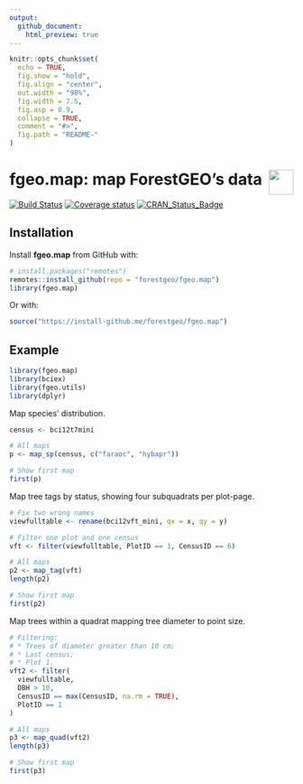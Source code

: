 ```yaml
---
output:
  github_document:
    html_preview: true
---
```


<!-- Don't edit README.md; instead, edit README.Rmd -->

```r
knitr::opts_chunk$set(
  echo = TRUE,
  fig.show = "hold",
  fig.align = "center",
  out.width = "98%",
  fig.width = 7.5, 
  fig.asp = 0.9,
  collapse = TRUE,
  comment = "#>",
  fig.path = "README-"
)
```

# fgeo.map: map ForestGEO's data <img src="https://i.imgur.com/39pvr4n.png" align="right" height=44 />

[![Build Status](https://travis-ci.org/forestgeo/fgeo.map.svg?branch=master)](https://travis-ci.org/forestgeo/fgeo.map)
[![Coverage status](https://codecov.io/gh/forestgeo/fgeo.map/branch/master/graph/badge.svg)](https://codecov.io/github/forestgeo/fgeo.map?branch=master)
[![CRAN\_Status\_Badge](http://www.r-pkg.org/badges/version/fgeo.map)](https://cran.r-project.org/package=fgeo.map)

## Installation

Install __fgeo.map__ from GitHub with:

```R
# install.packages("remotes")
remotes::install_github(repo = "forestgeo/fgeo.map")
library(fgeo.map)
```

Or with:

```R
source("https://install-github.me/forestgeo/fgeo.map")
```

## Example

```r
library(fgeo.map)
library(bciex)
library(fgeo.utils)
library(dplyr)
```

Map species' distribution.

```r
census <- bci12t7mini

# All maps
p <- map_sp(census, c("faraoc", "hybapr"))

# Show first map
first(p)
```

Map tree tags by status, showing four subquadrats per plot-page.

```r
# Fix two wrong names
viewfulltable <- rename(bci12vft_mini, qx = x, qy = y)

# Filter one plot and one census
vft <- filter(viewfulltable, PlotID == 1, CensusID == 6)

# All maps
p2 <- map_tag(vft)
length(p2)

# Show first map
first(p2)
```

Map trees within a quadrat mapping tree diameter to point size.

```r
# Filtering:
# * Trees of diameter greater than 10 cm;
# * Last census;
# * Plot 1.
vft2 <- filter(
  viewfulltable,
  DBH > 10,
  CensusID == max(CensusID, na.rm = TRUE),
  PlotID == 1
)

# All maps
p3 <- map_quad(vft2)
length(p3)

# Show first map
first(p3)
```

